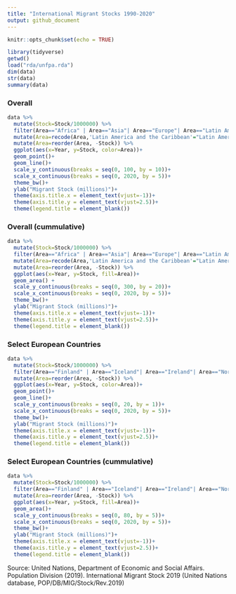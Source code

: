 ```yaml
---
title: "International Migrant Stocks 1990-2020"
output: github_document
---
```


```r
knitr::opts_chunk$set(echo = TRUE)
```



```r
library(tidyverse)
getwd()
load("rda/unfpa.rda")
dim(data)
str(data)
summary(data)
```

### Overall


```r
data %>% 
  mutate(Stock=Stock/1000000) %>% 
  filter(Area=="Africa" | Area=="Asia"| Area=="Europe"| Area=="Latin America and the Caribbean"| Area=="Northern America"| Area=="Oceania") %>% 
  mutate(Area=recode(Area,'Latin America and the Caribbean'="Latin America")) %>% 
  mutate(Area=reorder(Area, -Stock)) %>% 
  ggplot(aes(x=Year, y=Stock, color=Area))+ 
  geom_point()+
  geom_line()+
  scale_y_continuous(breaks = seq(0, 100, by = 10))+
  scale_x_continuous(breaks = seq(0, 2020, by = 5))+
  theme_bw()+
  ylab("Migrant Stock (millions)")+
  theme(axis.title.x = element_text(vjust=-1))+
  theme(axis.title.y = element_text(vjust=2.5))+
  theme(legend.title = element_blank())
```

### Overall (cummulative)


```r
data %>% 
  mutate(Stock=Stock/1000000) %>% 
  filter(Area=="Africa" | Area=="Asia"| Area=="Europe"| Area=="Latin America and the Caribbean"| Area=="Northern America"| Area=="Oceania") %>% 
  mutate(Area=recode(Area,'Latin America and the Caribbean'="Latin America")) %>% 
  mutate(Area=reorder(Area, -Stock)) %>% 
  ggplot(aes(x=Year, y=Stock, fill=Area))+ 
  geom_area() +
  scale_y_continuous(breaks = seq(0, 300, by = 20))+
  scale_x_continuous(breaks = seq(0, 2020, by = 5))+
  theme_bw()+
  ylab("Migrant Stock (millions)")+
  theme(axis.title.x = element_text(vjust=-1))+
  theme(axis.title.y = element_text(vjust=2.5))+
  theme(legend.title = element_blank())
```


### Select European Countries

```r
data %>% 
  mutate(Stock=Stock/1000000) %>% 
  filter(Area=="Finland" | Area=="Iceland"| Area=="Ireland"| Area=="Norway"| Area=="Sweden"| Area=="United Kingdom"| Area=="Greece"| Area=="Italy"| Area=="Portugal"| Area=="Spain"| Area=="Austria"| Area=="Belgium"| Area=="France"| Area=="Germany"| Area=="Netherlands"| Area=="Switzerland") %>% 
  mutate(Area=reorder(Area, -Stock)) %>% 
  ggplot(aes(x=Year, y=Stock, color=Area))+ 
  geom_point()+
  geom_line()+
  scale_y_continuous(breaks = seq(0, 20, by = 1))+
  scale_x_continuous(breaks = seq(0, 2020, by = 5))+
  theme_bw()+
  ylab("Migrant Stock (millions)")+
  theme(axis.title.x = element_text(vjust=-1))+
  theme(axis.title.y = element_text(vjust=2.5))+
  theme(legend.title = element_blank())

```

### Select European Countries (cummulative)

```r
data %>% 
  mutate(Stock=Stock/1000000) %>% 
  filter(Area=="Finland" | Area=="Iceland"| Area=="Ireland"| Area=="Norway"| Area=="Sweden"| Area=="United Kingdom"| Area=="Greece"| Area=="Italy"| Area=="Portugal"| Area=="Spain"| Area=="Austria"| Area=="Belgium"| Area=="France"| Area=="Germany"| Area=="Netherlands"| Area=="Switzerland") %>% 
  mutate(Area=reorder(Area, -Stock)) %>% 
  ggplot(aes(x=Year, y=Stock, fill=Area))+ 
  geom_area()+
  scale_y_continuous(breaks = seq(0, 80, by = 5))+
  scale_x_continuous(breaks = seq(0, 2020, by = 5))+
  theme_bw()+
  ylab("Migrant Stock (millions)")+
  theme(axis.title.x = element_text(vjust=-1))+
  theme(axis.title.y = element_text(vjust=2.5))+
  theme(legend.title = element_blank())

```

Source: United Nations, Department of Economic and Social Affairs. Population Division (2019). International Migrant Stock 2019 (United Nations database, POP/DB/MIG/Stock/Rev.2019)

